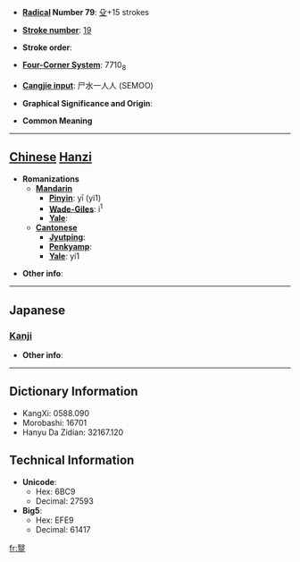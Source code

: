 * '''[[Wiktionary:Chinese radical index| Radical]] Number 79''': [[Wiktionary:Chinese radical index 殳|殳]]+15 strokes

* '''[[Wiktionary:Chinese total strokes index|Stroke number]]''': [[Wiktionary:Chinese total strokes index 19|19]]

* '''Stroke order''': 

* '''[[Wiktionary:Chinese four corner index|Four-Corner System]]''': 7710<sub>8</sub>

* '''[[Wiktionary:Chinese Cangjie index|Cangjie input]]''': 尸水一人人 (SEMOO)

* '''Graphical Significance and Origin''': 

* '''Common Meaning'''

----

== [[Chinese]] [[Hanzi]] ==

* '''Romanizations'''
** '''[[Mandarin]]'''
*** '''[[Pinyin]]''': yī (yi1)
*** '''[[Wade-Giles]]''': i<sup>1</sup>
*** '''[[Yale]]''': 
** '''[[Cantonese]]'''
*** '''[[Jyutping]]''':
*** '''[[Penkyamp]]''': 
*** '''[[Yale]]''': yi1

* '''Other info''': 

----

==Japanese==
===[[Kanji]]===
{{kanji|on readings=[[い]] (i), [[えい]] (ei)|kun readings=[[いしや]] (ishiya)}}

* '''Other info''':  

----

== Dictionary Information ==

* KangXi: 0588.090
* Morobashi: 16701
* Hanyu Da Zidian: 32167.120

== Technical Information ==

* '''Unicode''':
** Hex: 6BC9
** Decimal: 27593
* '''Big5''':
** Hex: EFE9
** Decimal: 61417

[[fr:毉]]